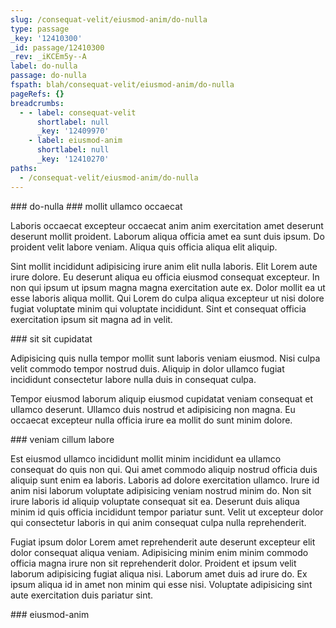 ```yaml
---
slug: /consequat-velit/eiusmod-anim/do-nulla
type: passage
_key: '12410300'
_id: passage/12410300
_rev: _iKCEm5y--A
label: do-nulla
passage: do-nulla
fspath: blah/consequat-velit/eiusmod-anim/do-nulla
pageRefs: {}
breadcrumbs:
  - - label: consequat-velit
      shortlabel: null
      _key: '12409970'
    - label: eiusmod-anim
      shortlabel: null
      _key: '12410270'
paths:
  - /consequat-velit/eiusmod-anim/do-nulla
---
```


<NuggetArea>
<Passage slug="/consequat-velit/eiusmod-anim/do-nulla" type="passage" _key="12410300" _id="passage/12410300" _rev="_iKCEm5y--A" label="do-nulla" passage="do-nulla" fspath="blah/consequat-velit/eiusmod-anim/do-nulla" paths="/consequat-velit/eiusmod-anim/do-nulla">
<NuggetBody>
### do-nulla

</NuggetBody>
<Breadcrumbs>
<Crumbs>
<Crumb _key="12409970" label="consequat-velit" /><Crumb _key="12410270" label="eiusmod-anim" />
</Crumbs>
</Breadcrumbs>
</Passage>

<NuggetsInbound>
</NuggetsInbound>
<NuggetsOutbound>
<Nugget direction="outbound" type="nugget" _key="e23c31b5-e070-46db-b507-08c10ad8e2d8" _id="nugget/e23c31b5-e070-46db-b507-08c10ad8e2d8" _rev="_iKCEm52---" fspath="blah/consequat-velit/eiusmod-anim/do-nulla/mollit-ullamco-occaecat.md" label="mollit ullamco occaecat" paths="/consequat-velit/eiusmod-anim/do-nulla/mollit-ullamco-occaecat" slug="/consequat-velit/eiusmod-anim/do-nulla/mollit-ullamco-occaecat">
<NuggetBody>
### mollit ullamco occaecat

Laboris occaecat excepteur occaecat anim anim exercitation amet deserunt deserunt mollit proident. Laborum aliqua officia amet ea sunt duis ipsum. Do proident velit labore veniam. Aliqua quis officia aliqua elit aliquip.

Sint mollit incididunt adipisicing irure anim elit nulla laboris. Elit Lorem aute irure dolore. Eu deserunt aliqua eu officia eiusmod consequat excepteur. In non qui ipsum ut ipsum magna magna exercitation aute ex. Dolor mollit ea ut esse laboris aliqua mollit. Qui Lorem do culpa aliqua excepteur ut nisi dolore fugiat voluptate minim qui voluptate incididunt. Sint et consequat officia exercitation ipsum sit magna ad in velit.

</NuggetBody>
</Nugget>

<Nugget direction="outbound" type="nugget" _key="edb807ea-f0af-479a-8cf4-8a44d5507a71" _id="nugget/edb807ea-f0af-479a-8cf4-8a44d5507a71" _rev="_iKCEm52--_" fspath="blah/consequat-velit/eiusmod-anim/do-nulla/sit-sit-cupidatat.md" label="sit sit cupidatat" paths="/consequat-velit/eiusmod-anim/do-nulla/sit-sit-cupidatat" slug="/consequat-velit/eiusmod-anim/do-nulla/sit-sit-cupidatat">
<NuggetBody>
### sit sit cupidatat

Adipisicing quis nulla tempor mollit sunt laboris veniam eiusmod. Nisi culpa velit commodo tempor nostrud duis. Aliquip in dolor ullamco fugiat incididunt consectetur labore nulla duis in consequat culpa.

Tempor eiusmod laborum aliquip eiusmod cupidatat veniam consequat et ullamco deserunt. Ullamco duis nostrud et adipisicing non magna. Eu occaecat excepteur nulla officia irure ea mollit do sunt minim dolore.

</NuggetBody>
</Nugget>

<Nugget direction="outbound" type="nugget" _key="18209579-73b0-4561-b2c3-3cc972bb949d" _id="nugget/18209579-73b0-4561-b2c3-3cc972bb949d" _rev="_iKCEm52--A" fspath="blah/consequat-velit/eiusmod-anim/do-nulla/veniam-cillum-labore.md" label="veniam cillum labore" paths="/consequat-velit/eiusmod-anim/do-nulla/veniam-cillum-labore" slug="/consequat-velit/eiusmod-anim/do-nulla/veniam-cillum-labore">
<NuggetBody>
### veniam cillum labore

Est eiusmod ullamco incididunt mollit minim incididunt ea ullamco consequat do quis non qui. Qui amet commodo aliquip nostrud officia duis aliquip sunt enim ea laboris. Laboris ad dolore exercitation ullamco. Irure id anim nisi laborum voluptate adipisicing veniam nostrud minim do. Non sit irure laboris id aliquip voluptate consequat sit ea. Deserunt duis aliqua minim id quis officia incididunt tempor pariatur sunt. Velit ut excepteur dolor qui consectetur laboris in qui anim consequat culpa nulla reprehenderit.

Fugiat ipsum dolor Lorem amet reprehenderit aute deserunt excepteur elit dolor consequat aliqua veniam. Adipisicing minim enim minim commodo officia magna irure non sit reprehenderit dolor. Proident et ipsum velit laborum adipisicing fugiat aliqua nisi. Laborum amet duis ad irure do. Ex ipsum aliqua id in amet non minim qui esse nisi. Voluptate adipisicing sint aute exercitation duis pariatur sint.

</NuggetBody>
</Nugget>

</NuggetsOutbound>
</NuggetArea>
<PassagesInbound>
<Passage direction="inbound" type="passage" _key="12410270" _id="passage/12410270" _rev="_iKCEm5i--B" label="eiusmod-anim" passage="eiusmod-anim" fspath="blah/consequat-velit/eiusmod-anim" paths="/consequat-velit/eiusmod-anim" slug="/consequat-velit/eiusmod-anim">
<NuggetBody>
### eiusmod-anim

</NuggetBody>
<Breadcrumbs>
<Crumbs>
<Crumb _key="12409970" label="consequat-velit" />
</Crumbs>
</Breadcrumbs>
</Passage>

</PassagesInbound>
<PassagesOutbound>
</PassagesOutbound>